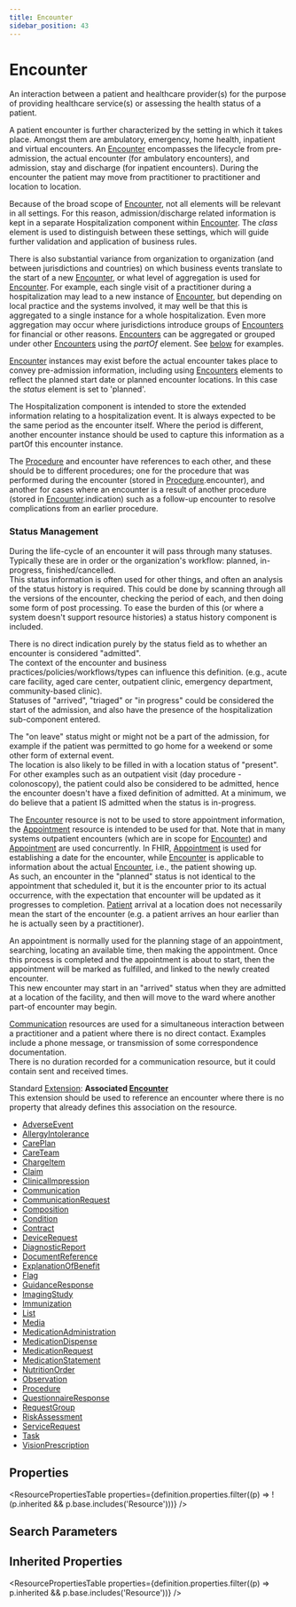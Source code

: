 ```yaml
---
title: Encounter
sidebar_position: 43
---
```


# Encounter

An interaction between a patient and healthcare provider(s) for the purpose of providing healthcare service(s) or assessing the health status of a patient.

  <Tabs queryString="intro-section">
  <TabItem value="usage" label="Usage" default>
    <div> <a name="scope"></a>  <p>  A patient encounter is further characterized by the setting in which it takes place. Amongst them are ambulatory,  emergency, home health, inpatient and virtual encounters. An <a href="/docs/api/fhir/resources/encounter">Encounter</a> encompasses the lifecycle from pre-admission,   the actual encounter (for ambulatory encounters), and admission, stay and discharge (for inpatient encounters).  During the encounter the patient may move from practitioner to practitioner and location to location. </p> <p> Because of the broad scope of <a href="/docs/api/fhir/resources/encounter">Encounter</a>, not all elements will be relevant in all settings. For this reason,  admission/discharge related information is kept in a separate Hospitalization component within <a href="/docs/api/fhir/resources/encounter">Encounter</a>.  The <i>class</i> element is used to distinguish between these settings, which will guide further validation and application of business rules. </p> <p> There is also substantial variance from organization to organization (and between jurisdictions and countries)  on which business events translate to the start of a new <a href="/docs/api/fhir/resources/encounter">Encounter</a>, or what level of aggregation is used for <a href="/docs/api/fhir/resources/encounter">Encounter</a>. For example, each single visit of a practitioner during a hospitalization may lead to a new instance of <a href="/docs/api/fhir/resources/encounter">Encounter</a>, but depending on local practice and the systems involved, it may well be that this is aggregated to a single instance for a whole hospitalization. Even more aggregation may occur where jurisdictions introduce groups of <a href="/docs/api/fhir/resources/encounter">Encounters</a> for financial or other reasons. <a href="/docs/api/fhir/resources/encounter">Encounters</a> can be aggregated or grouped under other <a href="/docs/api/fhir/resources/encounter">Encounters</a> using the <i>partOf</i> element.  See <a href="https://www.hl7.org/fhir/#examples">below</a> for examples. </p>  <p> <a href="/docs/api/fhir/resources/encounter">Encounter</a> instances may exist before the actual encounter takes place to convey pre-admission information, including using <a href="/docs/api/fhir/resources/encounter">Encounters</a> elements to reflect the planned start date or planned encounter locations. In  this case the <i>status</i> element is set to 'planned'. </p>  <p> The Hospitalization component is intended to store the extended information relating to a hospitalization event. It is always expected to be the same period as the encounter itself. Where the period is different, another encounter instance should be used to capture this information as a partOf this encounter instance. </p>  <p> The <a href="/docs/api/fhir/resources/procedure">Procedure</a> and encounter have references to each other, and these should be to different procedures; one for the procedure that was performed during the encounter (stored in <a href="/docs/api/fhir/resources/procedure">Procedure</a>.encounter), and another for cases where an encounter is a result of another procedure (stored in <a href="/docs/api/fhir/resources/encounter">Encounter</a>.indication) such as a follow-up encounter to resolve complications from an earlier procedure. </p>  <h3 class="self-link-parent"> Status Management <a href="https://www.hl7.org/fhir/encounter.html#8.11.1.1" title="link to here" class="self-link"></a></h3> <p> During the life-cycle of an encounter it will pass through many statuses. Typically these are in order or the organization's workflow: planned, in-progress, finished/cancelled.<br/> This status information is often used for other things, and often an analysis of the status history is required. This could be done by scanning through all the versions of the encounter, checking the period of each, and then doing some form of post processing. To ease the burden of this (or where a system doesn't support resource histories) a status history component is included. </p> <p> There is no direct indication purely by the status field as to whether an encounter is considered "admitted".<br/> The context of the encounter and business practices/policies/workflows/types can influence this definition. (e.g., acute care facility, aged care center, outpatient clinic, emergency department, community-based clinic).<br/> Statuses of "arrived", "triaged" or "in progress" could be considered the start of the admission, and also have the  presence of the hospitalization sub-component entered. </p> <p> The "on leave" status might or might not be a part of the admission, for example if the patient  was permitted to go home for a weekend or some other form of external event.<br/> The location is also likely to be filled in with a location status of "present".<br/> For other examples such as an outpatient visit (day procedure - colonoscopy), the patient could also be  considered to be admitted, hence the encounter doesn't have a fixed definition of admitted. At a minimum, we do believe that a patient IS admitted when the status is in-progress. </p> </div>
    </TabItem>
  <TabItem value="relationships" label="Relationships">
    <div> <a name="bnr"></a>  <p>  The <a href="/docs/api/fhir/resources/encounter">Encounter</a> resource is not to be used to store appointment information, the <a href="/docs/api/fhir/resources/appointment">Appointment</a> resource is intended to be used for that. Note that in many systems outpatient encounters (which are in scope for <a href="/docs/api/fhir/resources/encounter">Encounter</a>) and <a href="/docs/api/fhir/resources/appointment">Appointment</a> are used  concurrently. In FHIR, <a href="/docs/api/fhir/resources/appointment">Appointment</a> is used for establishing a date for the encounter, while <a href="/docs/api/fhir/resources/encounter">Encounter</a> is  applicable to information about the actual <a href="/docs/api/fhir/resources/encounter">Encounter</a>, i.e., the patient showing up.<br/> As such, an encounter in the "planned" status is not identical to the appointment that scheduled it, but it is the encounter prior to its actual occurrence, with the expectation that encounter will be updated as it progresses to completion. <a href="/docs/api/fhir/resources/patient">Patient</a> arrival at a location does not necessarily mean the start of the encounter (e.g. a patient arrives an hour earlier than he is actually seen by a practitioner). </p> <p> An appointment is normally used for the planning stage of an appointment, searching, locating an available time, then making the appointment. Once this process is completed and the appointment is about to start, then the appointment will be marked as fulfilled, and linked to the newly created encounter.<br/> This new encounter may start in an "arrived" status when they are admitted at a location of the facility, and then will move to the ward where another part-of encounter may begin. </p> <p> <a href="/docs/api/fhir/resources/communication">Communication</a> resources are used for a simultaneous interaction between a practitioner and a patient where there is no direct contact. Examples include a phone message, or transmission of some correspondence documentation.<br/> There is no duration recorded for a communication resource, but it could contain sent and received times. </p> <p> Standard <a href="/docs/api/fhir/datatypes/extension">Extension</a>: <b>Associated <a href="/docs/api/fhir/resources/encounter">Encounter</a></b><br/> This extension should be used to reference an encounter where there is no property that already defines this association on the resource. </p> </div>
    </TabItem>
  
  <TabItem value="referencedBy" label="Referenced By">
    <ul><li><a href="/docs/api/fhir/resources/adverseevent">AdverseEvent</a></li>
<li><a href="/docs/api/fhir/resources/allergyintolerance">AllergyIntolerance</a></li>
<li><a href="/docs/api/fhir/resources/careplan">CarePlan</a></li>
<li><a href="/docs/api/fhir/resources/careteam">CareTeam</a></li>
<li><a href="/docs/api/fhir/resources/chargeitem">ChargeItem</a></li>
<li><a href="/docs/api/fhir/resources/claim">Claim</a></li>
<li><a href="/docs/api/fhir/resources/clinicalimpression">ClinicalImpression</a></li>
<li><a href="/docs/api/fhir/resources/communication">Communication</a></li>
<li><a href="/docs/api/fhir/resources/communicationrequest">CommunicationRequest</a></li>
<li><a href="/docs/api/fhir/resources/composition">Composition</a></li>
<li><a href="/docs/api/fhir/resources/condition">Condition</a></li>
<li><a href="/docs/api/fhir/resources/contract">Contract</a></li>
<li><a href="/docs/api/fhir/resources/devicerequest">DeviceRequest</a></li>
<li><a href="/docs/api/fhir/resources/diagnosticreport">DiagnosticReport</a></li>
<li><a href="/docs/api/fhir/resources/documentreference">DocumentReference</a></li>
<li><a href="/docs/api/fhir/resources/explanationofbenefit">ExplanationOfBenefit</a></li>
<li><a href="/docs/api/fhir/resources/flag">Flag</a></li>
<li><a href="/docs/api/fhir/resources/guidanceresponse">GuidanceResponse</a></li>
<li><a href="/docs/api/fhir/resources/imagingstudy">ImagingStudy</a></li>
<li><a href="/docs/api/fhir/resources/immunization">Immunization</a></li>
<li><a href="/docs/api/fhir/resources/list">List</a></li>
<li><a href="/docs/api/fhir/resources/media">Media</a></li>
<li><a href="/docs/api/fhir/resources/medicationadministration">MedicationAdministration</a></li>
<li><a href="/docs/api/fhir/resources/medicationdispense">MedicationDispense</a></li>
<li><a href="/docs/api/fhir/resources/medicationrequest">MedicationRequest</a></li>
<li><a href="/docs/api/fhir/resources/medicationstatement">MedicationStatement</a></li>
<li><a href="/docs/api/fhir/resources/nutritionorder">NutritionOrder</a></li>
<li><a href="/docs/api/fhir/resources/observation">Observation</a></li>
<li><a href="/docs/api/fhir/resources/procedure">Procedure</a></li>
<li><a href="/docs/api/fhir/resources/questionnaireresponse">QuestionnaireResponse</a></li>
<li><a href="/docs/api/fhir/resources/requestgroup">RequestGroup</a></li>
<li><a href="/docs/api/fhir/resources/riskassessment">RiskAssessment</a></li>
<li><a href="/docs/api/fhir/resources/servicerequest">ServiceRequest</a></li>
<li><a href="/docs/api/fhir/resources/task">Task</a></li>
<li><a href="/docs/api/fhir/resources/visionprescription">VisionPrescription</a></li></ul>
    </TabItem>
</Tabs>


## Properties

<ResourcePropertiesTable properties={definition.properties.filter((p) => !(p.inherited && p.base.includes('Resource')))} />

## Search Parameters

<SearchParamsTable searchParams={definition.searchParameters} />

## Inherited Properties

<ResourcePropertiesTable properties={definition.properties.filter((p) => p.inherited && p.base.includes('Resource'))} />


